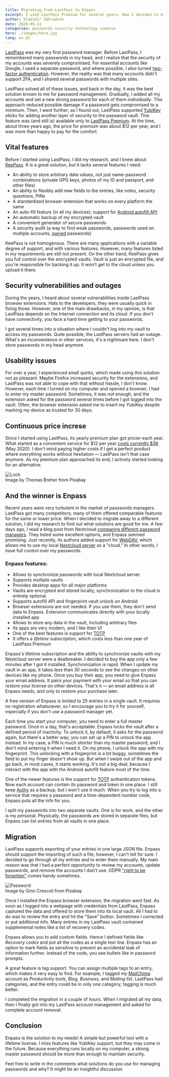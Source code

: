 ```yaml
---
title: Migrating from LastPass to Enpass
excerpt: I used LastPass Premium for several years. Now I decided to migrate to a different solution. What were my reasons, and was the migration difficult?
author: Vladimír Záhradník
date: 2020-05-11
categories: passwords security technology comenio
hero: ./images/hero.jpg
lang: en_US
---
```


[LastPass][lastpass] was my very first password manager. Before LastPass, I remembered many passwords in my head, and I realize that the security of my accounts was severely compromised. For essential accounts like Google, I used a separate password, and where possible, I also turned [two-factor authentication][2fa]. However, the reality was that many accounts didn't support 2FA, and I shared several passwords with multiple sites.

LastPass solved all of these issues, and back in the day, it was the best solution known to me for password management. Gradually, I added all my accounts and set a new strong password for each of them *individually*. This approach reduced possible damage if a password gets compromised to a minimum. Then, I went further; as I found out, LastPass supported [YubiKey][yubikey] sticks for adding another layer of security to the password vault. This feature was (and still is) available only to [LastPass Premium][lastpass-plans]. At the time, about three years ago, the price for premium was about $12 per year, and I was more than happy to pay for the comfort.

## Vital features
Before I started using LastPass, I did my research, and I knew about [KeePass][keepass]. It is a great solution, but it lacks several features I need:
- An ability to store arbitrary data values, not just name-password combinations (private GPG keys, photos of my ID and passport, and other files)
- An ability to flexibly add new fields to the entries, like notes, security questions, PINs
- A standardized browser extension that works on every platform the same
- An auto-fill feature (in all my devices); support for [Android autofill API][android-autofill]
- An automatic backup of my encrypted vault
- A convenient generator of secure passwords
- A security audit (a way to find weak passwords, passwords used on multiple accounts, [pwned][pwn] passwords)

KeePass is not homogenous. There are many applications with a variable degree of support, and with various features. However, many features listed in my requirements are still not present. On the other hand, KeePass gives you full control over the encrypted vaults. Vault is just an encrypted file, and you're responsible for backing it up. It won't get to the cloud unless you upload it there.

## Security vulnerabilities and outages
During the years, I heard about several vulnerabilities inside LastPass browser extensions. Hats to the developers, they were usually quick in fixing those. However, one of the main drawbacks, in my opinion, is that LastPass depends on the Internet connection and its cloud. If you don't have connectivity, you face a hard time getting to your passwords.

I got several times into a situation where I couldn't log into my vault to access my passwords. Quite possible, the LastPass servers had an outage. What's an inconvenience in other services, it's a nightmare here. I don't store passwords in my head anymore.

## Usability issues
For over a year, I experienced small quirks, which made using this solution not as pleasant. Maybe Firefox increased security for the extensions, and LastPass was not able to cope with that without hassle, I don't know. However, each time I turned on my computer and opened a browser, I had to enter my master password. Sometimes, it was not enough, and the extension asked for the password several times before I got logged into the vault. Often, the browser extension asked me to insert my YubiKey despite marking my device as trusted for 30 days.

## Continuous price increse
Since I started using LastPass, its yearly premium plan got pricier each year. What started as a convenient service for $12 per year [costs currently $36][lastpass-plans] (May 2020). I don't mind paying higher costs if I get a perfect product where everything works without hesitation — LastPass isn't that case anymore. As my premium plan approached its end, I actively started looking for an alternative.

<div className="Image__Large">
  <img src="./images/security-lock.png" alt="Lock" />
  <figcaption>Image by Thomas Breher from Pixabay</figcaption>
</div>

## And the winner is Enpass
Recent years were very turbulent in the market of passwords managers. LastPass got many competitors; many of them offered comparable features for the same or lower price. When I decided to migrate away to a different solution, I did my research to find out what solutions are good for me. A few days ago, I read a blog post from Nextcloud [comparing different password managers][nextcloud-pass]. They listed some excellent options, and Enpass seemed promising. Just recently, its authors added support for [WebDAV][webdav], which allows me to use my local [Nextcloud server][nextcloud] as a "cloud." In other words, I have full control over my passwords.

### Enpass features:
- Allows to synchronize passwords with local Nextcloud server
- Supports multiple vaults
- Provides desktop apps for all major platforms
- Vaults are encrypted and stored locally; synchronization to the cloud is entirely optional
- Supports autofill API and fingerprint vault unlock on Android
- Browser extensions are not needed. If you use them, they don't send data to Enpass. Extension communicates directly with your locally installed app
- Allows to store any data in the vault, including arbitrary files
- Its apps are very modern, and I like their UI
- One of the best features is support for [TOTP][totp]
- It offers a *lifetime subscription*, which costs less than one year of LastPass Premium

Enpass's lifetime subscription and the ability to synchronize vaults with my Nextcloud server were a dealbreaker. I decided to buy the app only a few minutes after I got it installed. Synchronization is rapid. When I update my vault in an app, it takes less than 30 seconds to see the changes on other devices like my phone. Once you buy their app, you need to give Enpass your email address. It pairs your payment with your email so that you can restore your license on other devices. That's it — an email address is all Enpass needs, and only to restore your purchase later.

A free version of Enpass is limited to 25 entries in a single vault. It requires no registration whatsoever, so I encourage you to try it for yourself, especially if you don't use a password manager yet.

Each time you start your computer, you need to enter a full master password. Once in a day, that's acceptable. Enpass locks the vault after a defined period of inactivity. To unlock it, by default, it asks for the password again, but there's a better way; you can set up a PIN to unlock the app instead. In my case, a PIN is much shorter than my master password, and I don't mind entering it when I need it. On my phone, I unlock the app with my fingerprint. This unlocking with a fingerprint is a bit buggy, sometimes the field to put my finger doesn't show up. But when I swipe out of the app and go back, in most cases, it starts working. It's not a big deal, because I interact with the app with the Android autofill feature most of the time.

One of the newer features is the support for [TOTP][totp] authentication tokens. Now each account can contain its password and token in one place. I still keep [Authy][authy] as a backup, but I won't use it much. When you try to log into a service that requires a password and a time-dependent number code, Enpass puts all the info for you.

I split my passwords into two separate vaults. One is for work, and the other is my personal. Physically, the passwords are stored in separate files, but Enpass can list entries from all vaults in one place.

## Migration
LastPass supports exporting of your entries in one large JSON file. Enpass should support the importing of such a file; however, I can't tell for sure. I decided to go through all my entries and to enter them manually. My main reason was that I had a perfect opportunity to review my accounts, update passwords, and remove the accounts I don't use. GDPR ["right to be forgotten"][gdpr-forget] comes handy sometimes.

<div className="Image__Large">
  <img src="./images/password-app.jpg" alt="Password" />
  <figcaption>Image by Gino Crescoli from Pixabay</figcaption>
</div>

Once I installed the Enpass browser extension, the migration went fast. As soon as I logged into a webpage with credentials from LastPass, Enpass captured the data and offered to store them into its local vault. All I had to do was to review the entry and hit the "Save" button. Sometimes I corrected or put additional info. Many entries in my LastPass vault contained supplemental notes like a list of recovery codes.

Enpass allows you to add custom fields. Hence I defined fields like *Recovery codes* and put all the codes as a single text line. Enpass has an option to mark fields as sensitive to prevent an accidental leak of information further. Instead of the code, you see bullets like in password prompts.

A great feature is tag support. You can assign multiple tags to an entry, which makes it very easy to find. For example, I tagged my [MailChimp][mailchimp] account as *Productivity tools*, *Blog*, *Business*, and *Mailing list*. LastPass had categories, and the entry could be in only one category; tagging is much better.

I completed the migration in a couple of hours. When I migrated all my data, then I finally got into my LastPass account management and asked for complete account removal.

## Conclusion
Enpass is the solution to my needs! A simple but powerful tool with a lifetime license. I miss features like YubiKey support, but they may come in the future. Because everything runs locally on my computer, a strong master password should be more than enough to maintain security.

Feel free to write in the comments what solutions do you use for managing passwords and why? It might be an insightful discussion.

[//]: # (Used references)
[lastpass]: https://www.lastpass.com/
[2fa]: https://en.wikipedia.org/wiki/Multi-factor_authentication
[yubikey]: https://www.yubico.com/
[lastpass-plans]: https://www.lastpass.com/pricing
[keepass]: https://keepass.info/
[android-autofill]: https://developer.android.com/guide/topics/text/autofill-optimize
[lastpass-issue]: https://bugs.chromium.org/p/project-zero/issues/detail?id=1209
[dashlane]: https://www.dashlane.com/
[nextcloud]: https://nextcloud.com/
[nextcloud-pass]: https://nextcloud.com/blog/password-managers-for-nextcloud/
[webdav]: https://en.wikipedia.org/wiki/WebDAV
[gdpr-forget]: https://gdpr-info.eu/art-17-gdpr/
[authy]: https://authy.com/
[mailchimp]: https://mailchimp.com/
[totp]: https://en.wikipedia.org/wiki/Time-based_One-time_Password_algorithm
[pwn]: https://en.wikipedia.org/wiki/Pwn